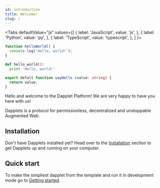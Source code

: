 ```yaml
---
id: introduction
title: Welcome!
slug: /
---
```



<Tabs
  defaultValue="js"
  values={[
    { label: 'JavaScript', value: 'js', },
    { label: 'Python', value: 'py', },
    { label: 'TypeScript', value: 'typescript', },
  ]
}>
<TabItem value="js">

```js
function helloWorld() {
  console.log('Hello, world!');
}
```

</TabItem>
<TabItem value="py">

```py
def hello_world():
  print 'Hello, world!'
```

</TabItem>
<TabItem value="typescript">

```typescript
export defalt function sayHello (value: string) {
  return value;
}
```

</TabItem>
</Tabs>

Hello and welcome to the Dapplet Platform! We are very happy to have you here with us!

Dapplets is a protocol for permissionless, decentralized and unstoppable Augmented Web.

## Installation

Don't have Dapplets installed yet? Head over to the [Installation](/docs/installation) section to get Dapplets up and running on your computer.

## Quick start

To make the simpliest dapplet from the template and run it in development mode
go to [Getting started](/docs/getting-started).
